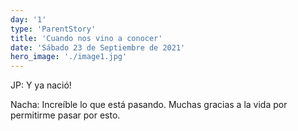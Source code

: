 ```yaml
---
day: '1'
type: 'ParentStory'
title: 'Cuando nos vino a conocer'
date: 'Sábado 23 de Septiembre de 2021'
hero_image: './image1.jpg'
---
```


JP:
Y ya nació!

Nacha:
Increíble lo que está pasando. Muchas gracias a la vida por permitirme pasar por esto.
